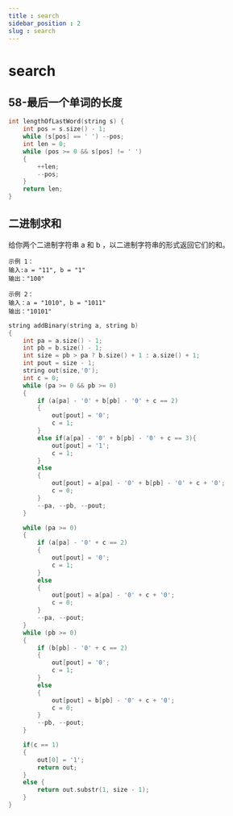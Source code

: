 ```yaml
---
title : search
sidebar_position : 2
slug : search
---
```

# search

## 58-最后一个单词的长度

```cpp title="字符串中最后一个字符的长度"
int lengthOfLastWord(string s) {
    int pos = s.size() - 1;
    while (s[pos] == ' ') --pos;
    int len = 0;
    while (pos >= 0 && s[pos] != ' ')
    {
        ++len;
        --pos;
    }
    return len;
}
```
## 二进制求和

给你两个二进制字符串 a 和 b ，以二进制字符串的形式返回它们的和。

 

```
示例 1：
输入:a = "11", b = "1"
输出："100"

示例 2：
输入：a = "1010", b = "1011"
输出："10101"
```

```cpp title="二进制求和"
string addBinary(string a, string b)
{
    int pa = a.size() - 1;
    int pb = b.size() - 1;
    int size = pb > pa ? b.size() + 1 : a.size() + 1;
    int pout = size - 1;
    string out(size,'0');
    int c = 0;
    while (pa >= 0 && pb >= 0)
    {
        if (a[pa] - '0' + b[pb] - '0' + c == 2)
        {
            out[pout] = '0';
            c = 1;
        }
        else if(a[pa] - '0' + b[pb] - '0' + c == 3){
            out[pout] = '1';
            c = 1;
        }
        else
        {
            out[pout] = a[pa] - '0' + b[pb] - '0' + c + '0';
            c = 0;
        }
        --pa, --pb, --pout;
    }

    while (pa >= 0)
    {
        if (a[pa] - '0' + c == 2)
        {
            out[pout] = '0';
            c = 1;
        }
        else
        {
            out[pout] = a[pa] - '0' + c + '0';
            c = 0;
        }
        --pa, --pout;
    }
    while (pb >= 0)
    {
        if (b[pb] - '0' + c == 2)
        {
            out[pout] = '0';
            c = 1;
        }
        else
        {
            out[pout] = b[pb] - '0' + c + '0';
            c = 0;
        }
        --pb, --pout;
    }

    if(c == 1)
    {
        out[0] = '1';
        return out;
    }
    else {
        return out.substr(1, size - 1);
    }
}
```